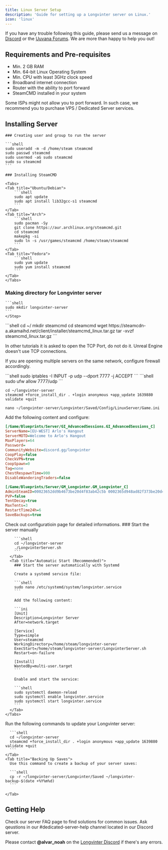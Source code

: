 ```yaml
---
title: Linux Server Setup
description: 'Guide for setting up a Longvinter server on Linux.'
icon: 'linux'
---
```


<Note>If you have any trouble following this guide, please send us a message on [Discord](https://discord.gg/longvinter) or the [Uuvana Forums](https://forum.uuvana.com/t/longvinter-questions-and-help). We are more than happy to help you out!</Note>

## Requirements and Pre-requisites

- Min. 2 GB RAM 
- Min. 64-bit Linux Operating System
- Min. CPU with least 3GHz clock speed
- Broadband internet connection
- Router with the ability to port forward 
- SteamCMD installed in your system

<Warning>Some ISPs might not allow you to port forward. In such case, we recommend you to purchase VPS / Dedicated Server services.</Warning>

## Installing Server

<Steps>
    <Step title="System Setup" icon="user-plus">

    ### Creating user and group to run the server

    ```shell
    sudo useradd -m -d /home/steam steamcmd
    sudo passwd steamcmd
    sudo usermod -aG sudo steamcmd
    sudo su steamcmd
    ```

    ### Installing SteamCMD
    
    <Tabs>
    <Tab title="Ubuntu/Debian">
        ```shell
        sudo apt update
        sudo apt install lib32gcc-s1 steamcmd
        ```
    </Tab>
    <Tab title="Arch">
        ```shell
        sudo pacman -Sy
        git clone https://aur.archlinux.org/steamcmd.git
        cd steamcmd
        makepkg -si
        sudo ln -s /usr/games/steamcmd /home/steam/steamcmd
        ```
    </Tab>
    <Tab title="Fedora">
        ```shell
        sudo yum update
        sudo yum install steamcmd
        ```
    </Tab>
    </Tabs>

   ### Making directory for Longvinter server
    ```shell
    sudo mkdir longvinter-server
    ```
    </Step>

<Step title="Steam CMD Setup" icon="steam">
```shell
cd ~/
mkdir steamcmd
cd steamcmd
wget https://steamcdn-a.akamaihd.net/client/installer/steamcmd_linux.tar.gz
tar -xvzf steamcmd_linux.tar.gz
```


</Step>

<Step title="Configure Port-forwarding and Firewalls" icon="block-brick-fire">

<Warning>In other tutorials it is asked to open the TCP Port, do not do it. Unreal Engine doesn't use TCP connections.</Warning>

<Info>If you are opening multiple servers on the same network, configure firewall accordingly.</Info>

<Tabs>
  <Tab title="IPTables">
    ```shell
    sudo iptables -I INPUT -p udp --dport 7777 -j ACCEPT
    ```
  </Tab>
  <Tab title="Uncomplicated Firewall (UFW)">
    ```shell
    sudo ufw allow 7777/udp
    ```
  </Tab>
</Tabs>

</Step>

<Step title="Install Longvinter Server" icon="download">

```shell
cd ~/longvinter-server
steamcmd +force_install_dir . +login anonymous +app_update 1639880 validate +quit
```

</Step>

<Step title="Customize the Server" icon="gear">

```shell
nano ~/longvinter-server/Longvinter/Saved/Config/LinuxServer/Game.ini
```

Add the following content and configure:

```ini
[/Game/Blueprints/Server/GI_AdvancedSessions.GI_AdvancedSessions_C]
ServerName=[EU-WEST] Arlo's Hangout
ServerMOTD=Welcome to Arlo's Hangout
MaxPlayers=64
Password=
CommunityWebsite=discord.gg/longvinter
CoopPlay=false
CheckVPN=true
CoopSpawn=0
Tag=none
ChestRespawnTime=900
DisableWanderingTraders=false

[/Game/Blueprints/Server/GM_Longvinter.GM_Longvinter_C]
AdminSteamID=00023652dd9b4673be20d4f83ab42c5b 0002365d948ad82f373be20d4ff8ab42c5b
PVP=false
TentDecay=true
MaxTents=3
RestartTime24h=6
SaveBackups=true
```

  <Card title="Configuration" icon="gear" href="/server/configuration">
    Check out configuratioin page for detailed informations.
  </Card>

</Step>

  <Step title="Run the Server" icon="play">
    <Tabs>
      <Tab title="Manual Start">
        ### Start the server manually

        ```shell
        cd ~/longvinter-server
        ./LongvinterServer.sh
        ```
      </Tab>
      <Tab title="Automatic Start (Recommended)">
        ### Start the server automatically with Systemd

        Create a systemd service file:

        ```shell
        sudo nano /etc/systemd/system/longvinter.service
        ```

        Add the following content:

        ```ini
        [Unit]
        Description=Longvinter Server
        After=network.target

        [Service]
        Type=simple
        User=steamcmd
        WorkingDirectory=/home/steam/longvinter-server
        ExecStart=/home/steam/longvinter-server/LongvinterServer.sh
        Restart=on-failure

        [Install]
        WantedBy=multi-user.target
        ```

        Enable and start the service:

        ```shell
        sudo systemctl daemon-reload
        sudo systemctl enable longvinter.service
        sudo systemctl start longvinter.service
        ```
      </Tab>
    </Tabs>
  </Step>

<Step title="Server Maintenance" icon="traffic-cone">
  <Tabs>
    <Tab title="Updating the Server">
      Run the following commands to update your Longvinter server:

      ```shell
      cd ~/longvinter-server
      steamcmd +force_install_dir . +login anonymous +app_update 1639880 validate +quit
      ```
    </Tab>
    <Tab title="Backing Up Saves">
      Use this command to create a backup of your server saves:

      ```shell
      cp -r ~/longvinter-server/Longvinter/Saved ~/longvinter-backup-$(date +%Y%m%d)
      ```
      
    </Tab>
  </Tabs>
</Step>
</Steps>

## Getting Help

<CardGroup cols={2}>
  <Card title="FAQ" icon="question" href="/server/faq">
    Check our server FAQ page to find solutions for common issues.
  </Card>
  <Card title="Discord" icon="discord" href="https://discord.gg/longvinter">
    Ask qeustions in our #dedicated-server-help channel located in our Discord server.
  </Card>
</CardGroup>

<Tip>Please contact **@alvar_noah** on the [Longvinter Discord](https://discord.gg/longvinter) if there's any errors.</Tip>